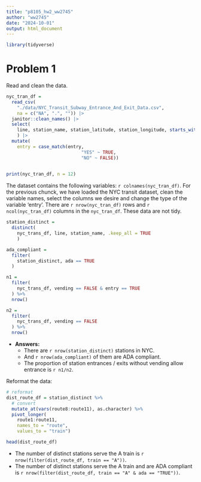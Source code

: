 ```yaml
---
title: "p8105_hw2_ww2745"
author: "ww2745"
date: "2024-10-01"
output: html_document
---
```


```r
library(tidyverse)
```

# Problem 1
Read and clean the data.

```r
nyc_tran_df = 
  read_csv(
    "./data/NYC_Transit_Subway_Entrance_And_Exit_Data.csv",
    na = c("NA", ".", "")) |> 
  janitor::clean_names() |> 
  select(
    line, station_name, station_latitude, station_longitude, starts_with("route"), entry, vending, entrance_type, ada
    ) |>  
  mutate(
    entry = case_match(entry,
                            "YES" ~ TRUE,
                            "NO" ~ FALSE))

  
print(nyc_tran_df, n = 12)

```

The dataset contains the following variables: `r colnames(nyc_tran_df)`. For the previous chunck, we have loaded the NYC transit dataset, clean the variable names, select the columns we desire and change the type of the variable 'entry'. There are `r nrow(nyc_tran_df)` rows and `r ncol(nyc_tran_df)` columns in the `nyc_tran_df`. These data are not tidy.


```r
station_distinct =
  distinct(
    nyc_trans_df, line, station_name, .keep_all = TRUE
    )

ada_compliant = 
  filter(
    station_distinct, ada == TRUE
  )

```

```r
n1 = 
  filter(
    nyc_trans_df, vending == FALSE & entry == TRUE
  ) %>% 
  nrow()

n2 = 
  filter(
    nyc_trans_df, vending == FALSE
  ) %>% 
  nrow()

```


* **Answers:**
  + There are `r nrow(station_distinct)` stations in NYC.
  + And `r nrow(ada_compliant)` of them are ADA compliant.
  + The proportion of station entrances / exits without vending allow entrance is `r n1/n2`.

Reformat the data:
```r
# reformat
dist_route_df = station_distinct %>%
  # convert
  mutate_at(vars(route8:route11), as.character) %>% 
  pivot_longer(
    route1:route11,
    names_to = "route",
    values_to = "train")

head(dist_route_df)
```

 + The number of distinct stations serve the A train is `r nrow(filter(dist_route_df, train == "A"))`.
 + The number of distinct stations serve the A train and are ADA compliant is `r nrow(filter(dist_route_df, train == "A" & ada == "TRUE"))`.


